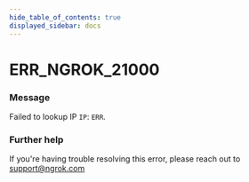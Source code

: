 ```yaml
---
hide_table_of_contents: true
displayed_sidebar: docs
---
```



# ERR_NGROK_21000

### Message

Failed to lookup IP `IP`: `ERR`.

<ErrorDetails error="err_ngrok_21000" />

### Further help

If you're having trouble resolving this error, please reach out to [support@ngrok.com](mailto:support@ngrok.com?subject=Help%20with%20ERR_NGROK_21000)
